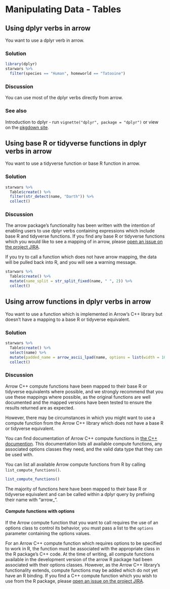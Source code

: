 # Manipulating Data - Tables

## Using dplyr verbs in arrow

You want to use a dplyr verb in arrow.

### Solution

```r
library(dplyr)
starwars %>%
  filter(species == "Human", homeworld == "Tatooine")
```
### Discussion

You can use most of the dplyr verbs directly from arrow.  

### See also

Introduction to dplyr - run `vignette("dplyr", package = "dplyr")` or view on the [pkgdown site](https://dplyr.tidyverse.org/articles/dplyr.html).

## Using base R or tidyverse functions in dplyr verbs in arrow

You want to use a tidyverse function or base R function in arrow.

### Solution

```r
starwars %>%
  Table$create() %>%
  filter(str_detect(name, "Darth")) %>%
  collect()
```

### Discussion

The arrow package's functionality has been written with the intention of 
enabling users to use dplyr verbs containing expressions which include base R 
and tidyverse functions.  If you find any base R or tidyverse functions which 
you would like to see a mapping of in arrow, please [open an issue
on the project JIRA](https://issues.apache.org/jira/projects/ARROW/issues).

If you try to call a function which does not have arrow mapping, the data will 
be pulled back into R, and you will see a warning message.


```r
starwars %>%
  Table$create() %>%
  mutate(name_split = str_split_fixed(name, " ", 2)) %>%
  collect()
```

## Using arrow functions in dplyr verbs in arrow

You want to use a function which is implemented in Arrow's C++ library but 
doesn't have a mapping to a base R or tidyverse equivalent.

### Solution

```r
starwars %>%
  Table$create() %>%
  select(name) %>%
  mutate(padded_name = arrow_ascii_lpad(name, options = list(width = 10, padding = "*"))) %>%
  collect()
```

### Discussion

Arrow C++ compute functions have been mapped to their 
base R or tidyverse equivalents where possible, and we strongly recommend that you use 
these mappings where possible, as the original functions are well documented
and the mapped versions have been tested to ensure the results returned are as 
expected.

However, there may be circumstances in which you might want to use a compute 
function from the Arrow C++ library which does not have a base R or tidyverse 
equivalent.  

You can find documentation of Arrow C++ compute functions in 
[the C++ documention](https://arrow.apache.org/docs/cpp/compute.html#available-functions).
This documentation lists all available compute functions, any associated options classes 
they need, and the valid data type that they can be used with.

You can list all available Arrow compute functions from R by calling 
`list_compute_functions()`.

```r
list_compute_functions()
```

The majority of functions here have been mapped to
their base R or tidyverse equivalent and can be called within a dplyr query by
prefixing their name with "arrow_".  

#### Compute functions with options

If the Arrow compute function that you want to call requires the use of an options
class to control its behavior, you must pass a list to the `options` parameter 
containing the options values.

For an Arrow C++ compute function which requires options to be specified to work
in R, the function must be associated with the appropriate class in the R 
package's C++ code.  At the time of writing, all compute functions available in
the development version of the arrow R package had been associated with their options
classes.  However, as the Arrow C++ library's functionality extends, compute 
functions may be added which do not yet have an R binding.  If you find a C++ 
compute function which you wish to use from the R package, please [open an issue
on the project JIRA](https://issues.apache.org/jira/projects/ARROW/issues).